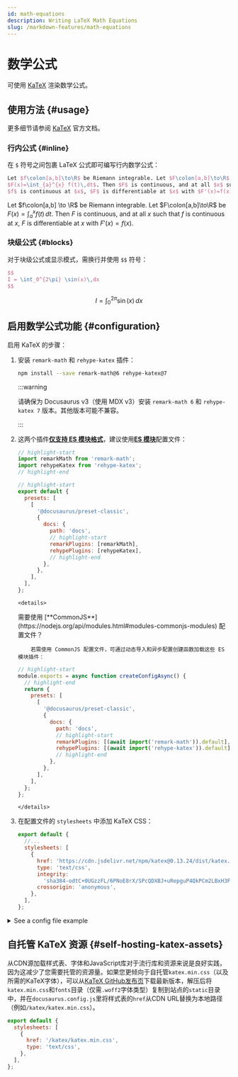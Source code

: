 ```yaml
---
id: math-equations
description: Writing LaTeX Math Equations
slug: /markdown-features/math-equations
---
```


# 数学公式


可使用 [KaTeX](https://katex.org) 渲染数学公式。

## 使用方法 {#usage}

更多细节请参阅 [KaTeX](https://katex.org) 官方文档。

### 行内公式 {#inline}

在 `$` 符号之间包裹 LaTeX 公式即可编写行内数学公式：

```latex
Let $f\colon[a,b]\to\R$ be Riemann integrable. Let $F\colon[a,b]\to\R$ be
$F(x)=\int_{a}^{x} f(t)\,dt$. Then $F$ is continuous, and at all $x$ such that
$f$ is continuous at $x$, $F$ is differentiable at $x$ with $F'(x)=f(x)$.
```

<BrowserWindow>

Let $f\colon[a,b] \to \R$ be Riemann integrable. Let $F\colon[a,b]\to\R$ be $F(x)=
\int_{a}^{x} f(t)\,dt$. Then $F$ is continuous, and at all $x$ such that $f$ is continuous at $x$, $F$ is differentiable at $x$ with $F'(x)=f(x)$.

</BrowserWindow>

### 块级公式 {#blocks}

对于块级公式或显示模式，需换行并使用 `$$` 符号：

```latex
$$
I = \int_0^{2\pi} \sin(x)\,dx
$$
```

<BrowserWindow>

$$
I = \int_0^{2\pi} \sin(x)\,dx
$$

</BrowserWindow>

## 启用数学公式功能 {#configuration}

启用 KaTeX 的步骤：

1.  安装 `remark-math` 和 `rehype-katex` 插件：

    ```bash npm2yarn
    npm install --save remark-math@6 rehype-katex@7
    ```

    :::warning

    请确保为 Docusaurus v3（使用 MDX v3）安装 `remark-math 6` 和 `rehype-katex 7` 版本。其他版本可能不兼容。

    :::

2.  这两个插件[**仅支持 ES 模块格式**](https://gist.github.com/sindresorhus/a39789f98801d908bbc7ff3ecc99d99c)，建议使用[**ES 模块**](https://flaviocopes.com/es-modules/)配置文件：

    ```js title="ES module docusaurus.config.js"
    // highlight-start
    import remarkMath from 'remark-math';
    import rehypeKatex from 'rehype-katex';
    // highlight-end

    // highlight-start
    export default {
      presets: [
        [
          '@docusaurus/preset-classic',
          {
            docs: {
              path: 'docs',
              // highlight-start
              remarkPlugins: [remarkMath],
              rehypePlugins: [rehypeKatex],
              // highlight-end
            },
          },
        ],
      ],
    };
    ```

        <details>

    <summary>
      需要使用
      [**CommonJS**](https://nodejs.org/api/modules.html#modules-commonjs-modules)
      配置文件？
    </summary>

            若需使用 CommonJS 配置文件，可通过动态导入和异步配置创建函数加载这些 ES 模块插件：

    ```js title="CommonJS module docusaurus.config.js"
    // highlight-start
    module.exports = async function createConfigAsync() {
      // highlight-end
      return {
        presets: [
          [
            '@docusaurus/preset-classic',
            {
              docs: {
                path: 'docs',
                // highlight-start
                remarkPlugins: [(await import('remark-math')).default],
                rehypePlugins: [(await import('rehype-katex')).default],
                // highlight-end
              },
            },
          ],
        ],
      };
    };
    ```

        </details>

3.  在配置文件的 `stylesheets` 中添加 KaTeX CSS：

    ```js
    export default {
      //...
      stylesheets: [
        {
          href: 'https://cdn.jsdelivr.net/npm/katex@0.13.24/dist/katex.min.css',
          type: 'text/css',
          integrity:
            'sha384-odtC+0UGzzFL/6PNoE8rX/SPcQDXBJ+uRepguP4QkPCm2LBxH3FA3y+fKSiJ+AmM',
          crossorigin: 'anonymous',
        },
      ],
    };
    ```

<details>
<summary>See a config file example</summary>

```js title="docusaurus.config.js"
// highlight-start
import remarkMath from 'remark-math';
import rehypeKatex from 'rehype-katex';
// highlight-end

export default {
  title: 'Docusaurus',
  tagline: 'Build optimized websites quickly, focus on your content',
  presets: [
    [
      '@docusaurus/preset-classic',
      {
        docs: {
          path: 'docs',
          // highlight-start
          remarkPlugins: [remarkMath],
          rehypePlugins: [rehypeKatex],
          // highlight-end
        },
      },
    ],
  ],
  // highlight-start
  stylesheets: [
    {
      href: 'https://cdn.jsdelivr.net/npm/katex@0.13.24/dist/katex.min.css',
      type: 'text/css',
      integrity:
        'sha384-odtC+0UGzzFL/6PNoE8rX/SPcQDXBJ+uRepguP4QkPCm2LBxH3FA3y+fKSiJ+AmM',
      crossorigin: 'anonymous',
    },
  ],
  // highlight-end
};
```

</details>

## 自托管 KaTeX 资源 {#self-hosting-katex-assets}

从CDN源加载样式表、字体和JavaScript库对于流行库和资源来说是良好实践，因为这减少了您需要托管的资源量。如果您更倾向于自托管`katex.min.css`（以及所需的KaTeX字体），可以从[KaTeX GitHub发布页](https://github.com/KaTeX/KaTeX/releases)下载最新版本，解压后将`katex.min.css`和`fonts`目录（仅需`.woff2`字体类型）复制到站点的`static`目录中，并在`docusaurus.config.js`里将样式表的`href`从CDN URL替换为本地路径（例如`/katex/katex.min.css`）。

```js title="docusaurus.config.js"
export default {
  stylesheets: [
    {
      href: '/katex/katex.min.css',
      type: 'text/css',
    },
  ],
};
```
